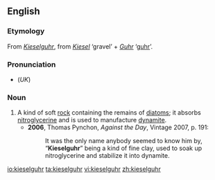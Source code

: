 ==English==
{{wikipedia}}
===Etymology===
From {{G.}} ''[[Kieselguhr]]'', from ''[[Kiesel]]'' ‘gravel’ + ''[[Guhr]]'' ‘[[guhr]]’.

===Pronunciation===
*(''UK'') {{IPA|/ˈkiːzəlgʊə/}}

===Noun===
{{en-noun|-}}

# A kind of soft [[rock]] containing the remains of [[diatom]]s; it absorbs [[nitroglycerine]] and is used to manufacture [[dynamite]].
#*'''2006''', Thomas Pynchon, ''Against the Day'', Vintage 2007, p. 191:
#*:It was the only name anybody seemed to know him by, “'''Kieselguhr'''” being a kind of fine clay, used to soak up nitroglycerine and stabilize it into dynamite.

[[io:kieselguhr]]
[[ta:kieselguhr]]
[[vi:kieselguhr]]
[[zh:kieselguhr]]